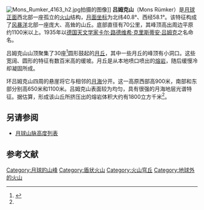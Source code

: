 {{Infobox mountain
| name = 吕姆克山
| photo = Mons Rümker Apollo 15.jpg
| photo_caption = [[阿波罗15号|阿波罗15号]]看到的吕姆克山景象
| elevation = 1.1公里
| elevation_ref = 
| listing = [[月球山脉列表#山丘|月球山脉]]
| translation =[[卡尔·路德维希·克里斯蒂安·吕姆克|卡尔·路德维希·克里斯蒂安·吕姆克]]
| language = 拉丁文
| location = [[月球|月球]]
| coordinates = {{Lunar coords and quad cat|40.8|N|58.1|W}}
| type = [[月丘|月丘]]
| age = 
}}
[[Image:Mons_Rumker_4163_h2.jpg|thumb]]拍摄的图像]]
'''吕姆克山'''（Mons Rümker）是[[月球正面|月球正面]]西北部一座孤立的[[火山|火山]]结构，[[月面坐标|月面坐标]]为北纬40.8°、西经58.1°。该特征构成了[[风暴洋|风暴洋]]北部一座庞大、高耸的山丘。底部直径有70公里，其峰顶高出周边平原约1100米以上。1935年以[[德国|德国]][[天文学家|天文学家]][[卡尔·路德维希·克里斯蒂安·吕姆克|卡尔·路德维希·克里斯蒂安·吕姆克]]之名命名。

吕姆克山山顶聚集了30座<ref name=laps07>{{cite conference
 |author       = Wöhler, C.
 |author2      = Lena, R.
 |author3      = Pau, K. C.
 |title        = The Lunar Dome Complex Mons Rümker: Morphometry, Rheology, and Mode of Emplacement
 |booktitle    = Proceedings Lunar and Planetary Science XXXVIII
 |publisher    = Dordrecht, D. Reidel Publishing Co
 |date         = March 12–16, 2007
 |location     = League City, Texas
 |url          = http://labs.adsabs.harvard.edu/ui/abs/2007LPI....38.1091W?
 |accessdate   = 2007-08-28
 |archive-date = 2020-07-07
 |archive-url  = https://web.archive.org/web/20200707033212/http://ads.harvard.edu/
 |dead-url     = no
}}</ref>圆形鼓起的[[月丘|月丘]]，其中一些月丘的峰顶有小洞口。这些宽阔、圆形的特征有数百米高的缓坡。月丘是从本地喷口喷出的[[熔岩|熔岩]]，随后缓慢冷却凝固所成。

环吕姆克山四周的悬崖将它与相邻的[[月海|月海]]分开。这一高原西部高900米，南部和东部分别高650米和1100米。吕姆克山表面较为均匀，具有很强的月海地层光谱特征。据估算，形成该山丘所挤压出的熔岩体积大约有1800立方千米<ref name=laps07/>。

==另请参阅==
* [[月球山脉高度列表|月球山脉高度列表]]

==参考文献==
{{reflist}}

{{coord|40|48|N|58|06|W|globe:Moon|display=title}}

{{DEFAULTSORT:吕姆克山}}
[[Category:月球的山峰|Category:月球的山峰]]
[[Category:盾状火山|Category:盾状火山]]
[[Category:火山穹丘|Category:火山穹丘]]
[[Category:地球外的火山|Category:地球外的火山]]